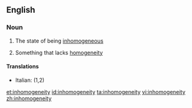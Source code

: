 ==English==

===Noun===
{{en-noun|inhomogeneities|-}}

#{{uncountable}} The state of being [[inhomogeneous]]
#{{countable}} Something that lacks [[homogeneity]]

====Translations====
{{trans-top}}
*Italian: {{t-|it|disomogeneità|f}} (1,2)
{{trans-mid}}

{{trans-bottom}}

[[et:inhomogeneity]]
[[id:inhomogeneity]]
[[ta:inhomogeneity]]
[[vi:inhomogeneity]]
[[zh:inhomogeneity]]